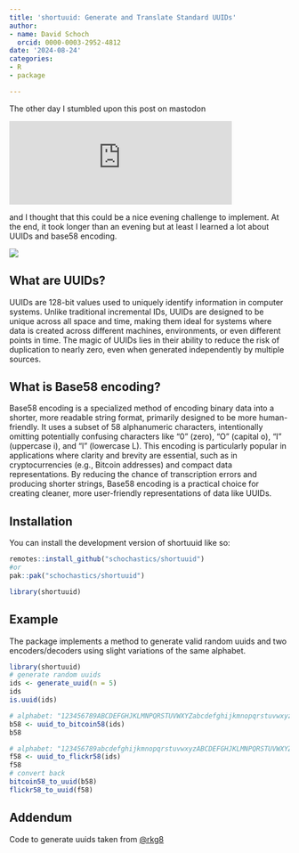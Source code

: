 ```yaml
---
title: 'shortuuid: Generate and Translate Standard UUIDs'
author:
- name: David Schoch
  orcid: 0000-0003-2952-4812
date: '2024-08-24'
categories:
- R
- package

---
```


The other day I stumbled upon this post on mastodon

<iframe src="https://fosstodon.org/@josi/112978240064605859/embed" class="mastodon-embed" style="max-width: 100%; border: 0" width="400" allowfullscreen="allowfullscreen"></iframe><script src="https://fosstodon.org/embed.js" async="async"></script>

and I thought that this could be a nice evening challenge to implement. At the end, it took longer than an evening but at least I learned a lot about UUIDs and base58 encoding.  

![](logo.png){fig-align="center"}

## What are UUIDs?

UUIDs are 128-bit values used to uniquely identify information in computer systems. Unlike traditional incremental IDs, UUIDs are designed to be unique across all space and time, making them ideal for systems where data is created across different machines, environments, or even different points in time. The magic of UUIDs lies in their ability to reduce the risk of duplication to nearly zero, even when generated independently by multiple sources.

## What is Base58 encoding?

Base58 encoding is a specialized method of encoding binary data into a shorter, more readable string format, primarily designed to be more human-friendly. It uses a subset of 58 alphanumeric characters, intentionally omitting potentially confusing characters like "0" (zero), "O" (capital o), "I" (uppercase i), and "l" (lowercase L). This encoding is particularly popular in applications where clarity and brevity are essential, such as in cryptocurrencies (e.g., Bitcoin addresses) and compact data representations. By reducing the chance of transcription errors and producing shorter strings, Base58 encoding is a practical choice for creating cleaner, more user-friendly representations of data like UUIDs.

## Installation

You can install the development version of shortuuid like so:

``` r
remotes::install_github("schochastics/shortuuid")
#or
pak::pak("schochastics/shortuuid")
```
```r
library(shortuuid)
```

## Example

The package implements a method to generate valid random uuids and two encoders/decoders using slight variations of the same alphabet. 

```r
library(shortuuid)
# generate random uuids
ids <- generate_uuid(n = 5)
ids
is.uuid(ids)

# alphabet: "123456789ABCDEFGHJKLMNPQRSTUVWXYZabcdefghijkmnopqrstuvwxyz"
b58 <- uuid_to_bitcoin58(ids)
b58

# alphabet: "123456789abcdefghijkmnopqrstuvwxyzABCDEFGHJKLMNPQRSTUVWXYZ"
f58 <- uuid_to_flickr58(ids)
f58
# convert back
bitcoin58_to_uuid(b58)
flickr58_to_uuid(f58)
```

## Addendum

Code to generate uuids taken from [@rkg8](https://github.com/rkg82/uuid-v4)
